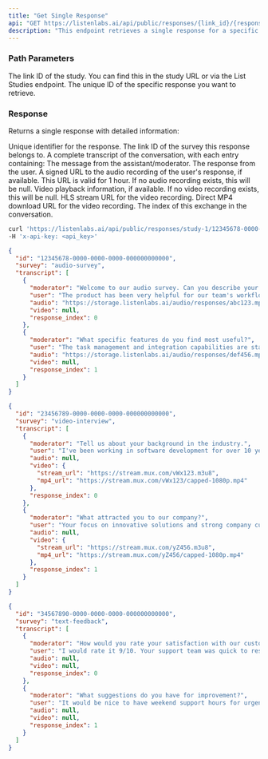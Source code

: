 ```yaml
---
title: "Get Single Response"
api: "GET https://listenlabs.ai/api/public/responses/{link_id}/{response_id}"
description: "This endpoint retrieves a single response for a specific study."
---
```


### Path Parameters

<ParamField path="link_id" type="string">
  The link ID of the study. You can find this in the study URL or via the List Studies endpoint.
</ParamField>

<ParamField path="response_id" type="string">
  The unique ID of the specific response you want to retrieve.
</ParamField>

### Response

Returns a single response with detailed information:

<ResponseField name="id" type="string">
  Unique identifier for the response.
</ResponseField>

<ResponseField name="survey" type="string">
  The link ID of the survey this response belongs to.
</ResponseField>

<ResponseField name="transcript" type="array">
  A complete transcript of the conversation, with each entry containing:

<Expandable title="Transcript Entry Structure">

<ResponseField name="moderator" type="string">
  The message from the assistant/moderator.
</ResponseField>

<ResponseField name="user" type="string">
  The response from the user.
</ResponseField>

<ResponseField name="audio" type="string">
  A signed URL to the audio recording of the user's response, if available. 
  This URL is valid for 1 hour. If no audio recording exists, this will be null.
</ResponseField>

<ResponseField name="video" type="object">
  Video playback information, if available. If no video recording exists, this will be null.

  <Expandable title="Video Object">
    <ResponseField name="stream_url" type="string">
      HLS stream URL for the video recording.
    </ResponseField>
    <ResponseField name="mp4_url" type="string">
      Direct MP4 download URL for the video recording.
    </ResponseField>
  </Expandable>
</ResponseField>

<ResponseField name="response_index" type="number">
  The index of this exchange in the conversation.
</ResponseField>

</Expandable>
</ResponseField>

<RequestExample>

```bash Example Request
curl 'https://listenlabs.ai/api/public/responses/study-1/12345678-0000-0000-0000-000000000000' \
-H 'x-api-key: <api_key>'
```

</RequestExample>

<ResponseExample>

```json Response - Audio and Text
{
  "id": "12345678-0000-0000-0000-000000000000",
  "survey": "audio-survey",
  "transcript": [
    {
      "moderator": "Welcome to our audio survey. Can you describe your experience with our product?",
      "user": "The product has been very helpful for our team's workflow.",
      "audio": "https://storage.listenlabs.ai/audio/responses/abc123.mp3?token=...",
      "video": null,
      "response_index": 0
    },
    {
      "moderator": "What specific features do you find most useful?",
      "user": "The task management and integration capabilities are standouts for us.",
      "audio": "https://storage.listenlabs.ai/audio/responses/def456.mp3?token=...",
      "video": null,
      "response_index": 1
    }
  ]
}
```

```json Response - Video and Text
{
  "id": "23456789-0000-0000-0000-000000000000",
  "survey": "video-interview",
  "transcript": [
    {
      "moderator": "Tell us about your background in the industry.",
      "user": "I've been working in software development for over 10 years, primarily focusing on frontend technologies.",
      "audio": null,
      "video": {
        "stream_url": "https://stream.mux.com/vWx123.m3u8",
        "mp4_url": "https://stream.mux.com/vWx123/capped-1080p.mp4"
      },
      "response_index": 0
    },
    {
      "moderator": "What attracted you to our company?",
      "user": "Your focus on innovative solutions and strong company culture really resonated with me.",
      "audio": null,
      "video": {
        "stream_url": "https://stream.mux.com/yZ456.m3u8",
        "mp4_url": "https://stream.mux.com/yZ456/capped-1080p.mp4"
      },
      "response_index": 1
    }
  ]
}
```

```json Response - Text Only
{
  "id": "34567890-0000-0000-0000-000000000000",
  "survey": "text-feedback",
  "transcript": [
    {
      "moderator": "How would you rate your satisfaction with our customer service?",
      "user": "I would rate it 9/10. Your support team was quick to respond and very helpful.",
      "audio": null,
      "video": null,
      "response_index": 0
    },
    {
      "moderator": "What suggestions do you have for improvement?",
      "user": "It would be nice to have weekend support hours for urgent issues.",
      "audio": null,
      "video": null,
      "response_index": 1
    }
  ]
}
```

</ResponseExample>
